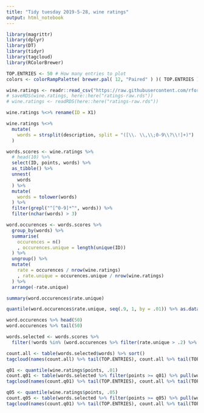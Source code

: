 ```yaml
---
title: "Tidy tuesday 2019-5-28, wine ratings"
output: html_notebook
---
```

```r
library(magrittr)
library(dplyr)
library(DT)
library(tidyr)
library(tagcloud)
library(RColorBrewer)
```

```r
TOP.ENTRIES <- 50 # How many entries to plot
colors <- colorRampPalette( brewer.pal( 12, "Paired" ) )( TOP.ENTRIES ) # Colors
```

```r
wine.ratings <- readr::read_csv("https://raw.githubusercontent.com/rfordatascience/tidytuesday/master/data/2019/2019-05-28/winemag-data-130k-v2.csv")
# saveRDS(wine.ratings, here::here("ratings-raw.rds"))
# wine.ratings <- readRDS(here::here("ratings-raw.rds"))
```

```r
wine.ratings %<>% rename(ID = X1)
```

```r
wine.ratings %<>%
  mutate(
    words = strsplit(description, split = "([\\. \\,\\;0-9\\?\\!]+)")
  )
```

```r
words.scores <- wine.ratings %>%
  # head(10) %>%
  select(ID, points, words) %>%
  as_tibble() %>%
  unnest(
    words
  ) %>%
  mutate(
    words = tolower(words)
  ) %>%
  filter(grepl("^[^0-9]*^", words)) %>%
  filter(nchar(words) > 3)
```

```r
word.occurences <- words.scores %>%
  group_by(words) %>%
  summarise(
    occurences = n()
    , occurences.unique = length(unique(ID))
  ) %>%
  ungroup() %>%
  mutate(
    rate = occurences / nrow(wine.ratings)
    , rate.unique = occurences.unique / nrow(wine.ratings)
  ) %>%
  arrange(-rate.unique)

summary(word.occurences$rate.unique)

quantile(word.occurences$rate.unique, seq(.9, 1, by = .01)) %>% as.data.frame()

word.occurences %>% head(50)
word.occurences %>% tail(50)
```

```r
words.selected <- words.scores %>%
  filter(!words %in% (word.occurences %>% filter(rate.unique > .2) %>% pull(words)))
```

```r
count.all <- table(words.selected$words) %>% sort()
tagcloud(names(count.all) %>% tail(TOP.ENTRIES), count.all %>% tail(TOP.ENTRIES), col = colors)
```
```r
q01 <- quantile(wine.ratings$points, .01)
count.q01 <- table(words.selected %>% filter(points >= q01) %>% pull(words)) %>% sort()
tagcloud(names(count.q01) %>% tail(TOP.ENTRIES), count.all %>% tail(TOP.ENTRIES), col = colors)
```
```r
q05 <- quantile(wine.ratings$points, .05)
count.q05 <- table(words.selected %>% filter(points >= q05) %>% pull(words)) %>% sort()
tagcloud(names(count.q01) %>% tail(TOP.ENTRIES), count.all %>% tail(TOP.ENTRIES), col = colors)
```
